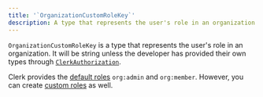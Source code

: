 ```yaml
---
title: '`OrganizationCustomRoleKey`'
description: A type that represents the user's role in an organization.
---
```


`OrganizationCustomRoleKey` is a type that represents the user's role in an organization. It will be string unless the developer has provided their own types through [`ClerkAuthorization`](/docs/guides/custom-types#example-custom-roles-and-permissions).

Clerk provides the [default roles](/docs/organizations/roles-permissions#default-roles) `org:admin` and `org:member`. However, you can create [custom roles](/docs/organizations/roles-permissions#custom-roles) as well.
